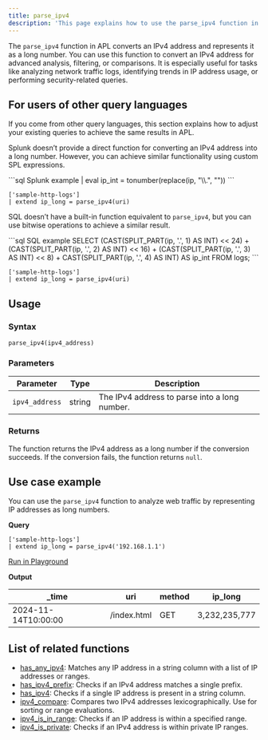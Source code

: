 ```yaml
---
title: parse_ipv4
description: 'This page explains how to use the parse_ipv4 function in APL.'
---
```


The `parse_ipv4` function in APL converts an IPv4 address and represents it as a long number. You can use this function to convert an IPv4 address for advanced analysis, filtering, or comparisons. It is especially useful for tasks like analyzing network traffic logs, identifying trends in IP address usage, or performing security-related queries.

## For users of other query languages

If you come from other query languages, this section explains how to adjust your existing queries to achieve the same results in APL.

<AccordionGroup>
<Accordion title="Splunk SPL users">

Splunk doesn’t provide a direct function for converting an IPv4 address into a long number. However, you can achieve similar functionality using custom SPL expressions.

<CodeGroup>
```sql Splunk example
| eval ip_int = tonumber(replace(ip, "\\.", ""))
```

```kusto APL equivalent
['sample-http-logs']
| extend ip_long = parse_ipv4(uri)
```
</CodeGroup>

</Accordion>
<Accordion title="ANSI SQL users">

SQL doesn’t have a built-in function equivalent to `parse_ipv4`, but you can use bitwise operations to achieve a similar result.

<CodeGroup>
```sql SQL example
SELECT
  (CAST(SPLIT_PART(ip, '.', 1) AS INT) << 24) +
  (CAST(SPLIT_PART(ip, '.', 2) AS INT) << 16) +
  (CAST(SPLIT_PART(ip, '.', 3) AS INT) << 8) +
  CAST(SPLIT_PART(ip, '.', 4) AS INT) AS ip_int
FROM logs;
```

```kusto APL equivalent
['sample-http-logs']
| extend ip_long = parse_ipv4(uri)
```
</CodeGroup>

</Accordion>
</AccordionGroup>

## Usage

### Syntax

```kusto
parse_ipv4(ipv4_address)
```

### Parameters

| Parameter       | Type   | Description                                    |
|------------------|--------|------------------------------------------------|
| `ipv4_address`   | string | The IPv4 address to parse into a long number. |

### Returns

The function returns the IPv4 address as a long number if the conversion succeeds. If the conversion fails, the function returns `null`.

## Use case example

You can use the `parse_ipv4` function to analyze web traffic by representing IP addresses as long numbers.

**Query**

```kusto
['sample-http-logs']
| extend ip_long = parse_ipv4('192.168.1.1')
```

[Run in Playground](https://play.axiom.co/axiom-play-qf1k/query?initForm=%7B%22apl%22%3A%22%5B'sample-http-logs'%5D%20%7C%20extend%20ip_octets%20%3D%20parse_ipv4('192.168.1.1')%22%7D)

**Output**

| _time              | uri                 | method | ip_long       |
|---------------------|---------------------|--------|-----------------|
| 2024-11-14T10:00:00 | /index.html         | GET    | 3,232,235,777 |

## List of related functions

- [has_any_ipv4](/apl/scalar-functions/ip-functions/has-any-ipv4): Matches any IP address in a string column with a list of IP addresses or ranges.
- [has_ipv4_prefix](/apl/scalar-functions/ip-functions/has-ipv4-prefix): Checks if an IPv4 address matches a single prefix.
- [has_ipv4](/apl/scalar-functions/ip-functions/has-ipv4): Checks if a single IP address is present in a string column.
- [ipv4_compare](/apl/scalar-functions/ip-functions/ipv4-compare): Compares two IPv4 addresses lexicographically. Use for sorting or range evaluations.
- [ipv4_is_in_range](/apl/scalar-functions/ip-functions/ipv4-is-in-range): Checks if an IP address is within a specified range.
- [ipv4_is_private](/apl/scalar-functions/ip-functions/ipv4-is-private): Checks if an IPv4 address is within private IP ranges.